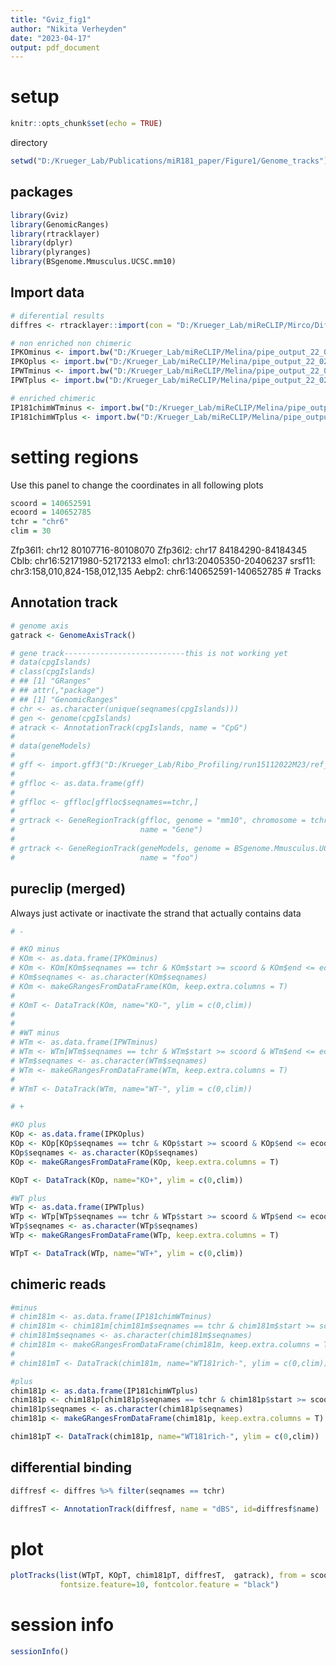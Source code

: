 ```yaml
---
title: "Gviz_fig1"
author: "Nikita Verheyden"
date: "2023-04-17"
output: pdf_document
---
```

# setup
```r
knitr::opts_chunk$set(echo = TRUE)
```

directory
```r
setwd("D:/Krueger_Lab/Publications/miR181_paper/Figure1/Genome_tracks")
```

## packages
```r
library(Gviz)
library(GenomicRanges)
library(rtracklayer)
library(dplyr)
library(plyranges)
library(BSgenome.Mmusculus.UCSC.mm10)
```


## Import data

```r
# diferential results
diffres <- rtracklayer::import(con = "D:/Krueger_Lab/miReCLIP/Mirco/DifferentialBinding/BsDifferentialResult.bed", format = "BED")

# non enriched non chimeric
IPKOminus <- import.bw("D:/Krueger_Lab/miReCLIP/Melina/pipe_output_22_02_14/pipe_output_22_02_14/non-chimeric/bw_merged/IP_KO.minus.bw")
IPKOplus <- import.bw("D:/Krueger_Lab/miReCLIP/Melina/pipe_output_22_02_14/pipe_output_22_02_14/non-chimeric/bw_merged/IP_KO.plus.bw")
IPWTminus <- import.bw("D:/Krueger_Lab/miReCLIP/Melina/pipe_output_22_02_14/pipe_output_22_02_14/non-chimeric/bw_merged/IP_WT.minus.bw")
IPWTplus <- import.bw("D:/Krueger_Lab/miReCLIP/Melina/pipe_output_22_02_14/pipe_output_22_02_14/non-chimeric/bw_merged/IP_WT.plus.bw")

# enriched chimeric
IP181chimWTminus <- import.bw("D:/Krueger_Lab/miReCLIP/Melina/pipe_output_22_02_14/pipe_output_22_02_14/chimeric/crosslinks_merged/chimeric_IP_WT_miR181.minus.bw")
IP181chimWTplus <- import.bw("D:/Krueger_Lab/miReCLIP/Melina/pipe_output_22_02_14/pipe_output_22_02_14/chimeric/crosslinks_merged/chimeric_IP_WT_miR181.plus.bw")

```


# setting regions 

Use this panel to change the coordinates in all following plots
```r
scoord = 140652591 
ecoord = 140652785
tchr = "chr6"
clim = 30
```

Zfp36l1: chr12 80107716-80108070
Zfp36l2: chr17 84184290-84184345
Cblb: chr16:52171980-52172133
elmo1: chr13:20405350-20406237
srsf11: chr3:158,010,824-158,012,135
Aebp2: chr6:140652591-140652785
# Tracks

## Annotation track

```r
# genome axis
gatrack <- GenomeAxisTrack()

# gene track---------------------------this is not working yet
# data(cpgIslands)
# class(cpgIslands)
# ## [1] "GRanges"
# ## attr(,"package")
# ## [1] "GenomicRanges"
# chr <- as.character(unique(seqnames(cpgIslands)))
# gen <- genome(cpgIslands)
# atrack <- AnnotationTrack(cpgIslands, name = "CpG")
# 
# data(geneModels)
# 
# gff <- import.gff3("D:/Krueger_Lab/Ribo_Profiling/run15112022M23/ref_genome/gencode.vM23.annotation.gff3.gz")
# 
# gffloc <- as.data.frame(gff)
# 
# gffloc <- gffloc[gffloc$seqnames==tchr,]
# 
# grtrack <- GeneRegionTrack(gffloc, genome = "mm10", chromosome = tchr, 
#                            name = "Gene")
# 
# grtrack <- GeneRegionTrack(geneModels, genome = BSgenome.Mmusculus.UCSC.mm10, chromosome = tchr, 
#                            name = "foo")
```


## pureclip (merged)

Always just activate or inactivate the strand that actually contains data
```r
# -

# #KO minus
# KOm <- as.data.frame(IPKOminus)
# KOm <- KOm[KOm$seqnames == tchr & KOm$start >= scoord & KOm$end <= ecoord,]
# KOm$seqnames <- as.character(KOm$seqnames)
# KOm <- makeGRangesFromDataFrame(KOm, keep.extra.columns = T)
# 
# KOmT <- DataTrack(KOm, name="KO-", ylim = c(0,clim))
# 
# 
# #WT minus
# WTm <- as.data.frame(IPWTminus)
# WTm <- WTm[WTm$seqnames == tchr & WTm$start >= scoord & WTm$end <= ecoord,] 
# WTm$seqnames <- as.character(WTm$seqnames)
# WTm <- makeGRangesFromDataFrame(WTm, keep.extra.columns = T)
# 
# WTmT <- DataTrack(WTm, name="WT-", ylim = c(0,clim))

# +

#KO plus
KOp <- as.data.frame(IPKOplus)
KOp <- KOp[KOp$seqnames == tchr & KOp$start >= scoord & KOp$end <= ecoord,]
KOp$seqnames <- as.character(KOp$seqnames)
KOp <- makeGRangesFromDataFrame(KOp, keep.extra.columns = T)

KOpT <- DataTrack(KOp, name="KO+", ylim = c(0,clim))

#WT plus
WTp <- as.data.frame(IPWTplus)
WTp <- WTp[WTp$seqnames == tchr & WTp$start >= scoord & WTp$end <= ecoord,]
WTp$seqnames <- as.character(WTp$seqnames)
WTp <- makeGRangesFromDataFrame(WTp, keep.extra.columns = T)

WTpT <- DataTrack(WTp, name="WT+", ylim = c(0,clim))

```


## chimeric reads

```r
#minus
# chim181m <- as.data.frame(IP181chimWTminus)
# chim181m <- chim181m[chim181m$seqnames == tchr & chim181m$start >= scoord & chim181m$end <= ecoord,]
# chim181m$seqnames <- as.character(chim181m$seqnames)
# chim181m <- makeGRangesFromDataFrame(chim181m, keep.extra.columns = T)
# 
# chim181mT <- DataTrack(chim181m, name="WT181rich-", ylim = c(0,clim))

#plus
chim181p <- as.data.frame(IP181chimWTplus)
chim181p <- chim181p[chim181p$seqnames == tchr & chim181p$start >= scoord & chim181p$end <= ecoord,]
chim181p$seqnames <- as.character(chim181p$seqnames)
chim181p <- makeGRangesFromDataFrame(chim181p, keep.extra.columns = T)

chim181pT <- DataTrack(chim181p, name="WT181rich-", ylim = c(0,clim))

```


## differential binding

```r
diffresf <- diffres %>% filter(seqnames == tchr)

diffresT <- AnnotationTrack(diffresf, name = "dBS", id=diffresf$name)

```



# plot

```r
plotTracks(list(WTpT, KOpT, chim181pT, diffresT,  gatrack), from = scoord, to= ecoord, type="histogram", featureAnnotation = "id", 
           fontsize.feature=10, fontcolor.feature = "black")

``` 





# session info
```r
sessionInfo()

```